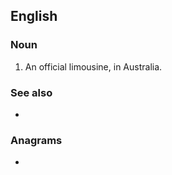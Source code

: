 {{also|Z-car}}
==English==

===Noun===
{{en-noun}}

# {{lb|en|slang}} An official limousine, in Australia.

===See also===
* {{l|en|Z-car}}

===Anagrams===
* {{anagrams|en|Czar|Racz|czar}}